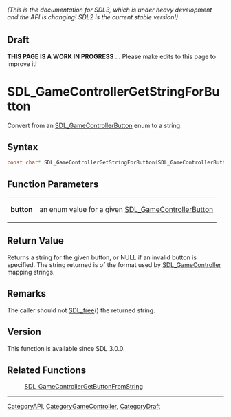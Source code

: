 ====== (This is the documentation for SDL3, which is under heavy development and the API is changing! SDL2 is the current stable version!) ======

== Draft ==

'''THIS PAGE IS A WORK IN PROGRESS''' ... Please make edits to this page to improve it!



<!-- #*^*^*^*^*See https://wiki.libsdl.org/SGFunctions for details on editing this page*^*^*^*^* -->
= SDL_GameControllerGetStringForButton =

Convert from an [[SDL_GameControllerButton]] enum to a string.

== Syntax ==

<syntaxhighlight lang='c'>
const char* SDL_GameControllerGetStringForButton(SDL_GameControllerButton button);
</syntaxhighlight>

== Function Parameters ==

{|
|'''button'''
|an enum value for a given [[SDL_GameControllerButton]]
|}

== Return Value ==

Returns a string for the given button, or NULL if an invalid button is
specified. The string returned is of the format used by
[[SDL_GameController]] mapping strings.

== Remarks ==

The caller should not [[SDL_free]]() the returned string.

== Version ==

This function is available since SDL 3.0.0.

== Related Functions ==

:[[SDL_GameControllerGetButtonFromString]]

----
[[CategoryAPI]], [[CategoryGameController]], [[CategoryDraft]]
<!-- #See the Style Guide for instructions on editing the footer. -->


